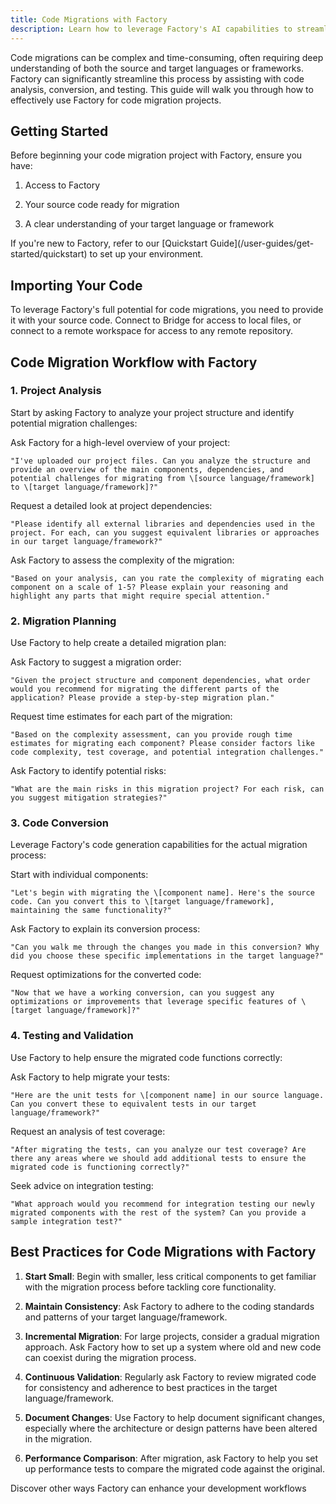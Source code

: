 ```yaml
---
title: Code Migrations with Factory
description: Learn how to leverage Factory's AI capabilities to streamline and automate the process of migrating code between languages or frameworks
---
```


Code migrations can be complex and time-consuming, often requiring deep understanding of both the source and target languages or frameworks. Factory can significantly streamline this process by assisting with code analysis, conversion, and testing. This guide will walk you through how to effectively use Factory for code migration projects.

## Getting Started

Before beginning your code migration project with Factory, ensure you have:

1. Access to Factory

2. Your source code ready for migration

3. A clear understanding of your target language or framework

<Note>
  If you're new to Factory, refer to our [Quickstart Guide](/user-guides/get-started/quickstart) to set up your environment.
</Note>

## Importing Your Code

To leverage Factory's full potential for code migrations, you need to provide it with your source code. Connect to Bridge for access to local files, or connect to a remote workspace for access to any remote repository.

## Code Migration Workflow with Factory

### 1. Project Analysis

Start by asking Factory to analyze your project structure and identify potential migration challenges:

<Steps>
  <Step title="Overview Request">
    Ask Factory for a high-level overview of your project:

    "I've uploaded our project files. Can you analyze the structure and provide an overview of the main components, dependencies, and potential challenges for migrating from \[source language/framework] to \[target language/framework]?"
  </Step>

  <Step title="Dependency Analysis">
    Request a detailed look at project dependencies:

    "Please identify all external libraries and dependencies used in the project. For each, can you suggest equivalent libraries or approaches in our target language/framework?"
  </Step>

  <Step title="Complexity Assessment">
    Ask Factory to assess the complexity of the migration:

    "Based on your analysis, can you rate the complexity of migrating each component on a scale of 1-5? Please explain your reasoning and highlight any parts that might require special attention."
  </Step>
</Steps>

### 2. Migration Planning

Use Factory to help create a detailed migration plan:

<AccordionGroup>
  <Accordion title="Prioritization">
    Ask Factory to suggest a migration order:

    "Given the project structure and component dependencies, what order would you recommend for migrating the different parts of the application? Please provide a step-by-step migration plan."
  </Accordion>

  <Accordion title="Time Estimation">
    Request time estimates for each part of the migration:

    "Based on the complexity assessment, can you provide rough time estimates for migrating each component? Please consider factors like code complexity, test coverage, and potential integration challenges."
  </Accordion>

  <Accordion title="Risk Assessment">
    Ask Factory to identify potential risks:

    "What are the main risks in this migration project? For each risk, can you suggest mitigation strategies?"
  </Accordion>
</AccordionGroup>

### 3. Code Conversion

Leverage Factory's code generation capabilities for the actual migration process:

<Steps>
  <Step title="Component Migration">
    Start with individual components:

    "Let's begin with migrating the \[component name]. Here's the source code. Can you convert this to \[target language/framework], maintaining the same functionality?"
  </Step>

  <Step title="Code Review">
    Ask Factory to explain its conversion process:

    "Can you walk me through the changes you made in this conversion? Why did you choose these specific implementations in the target language?"
  </Step>

  <Step title="Optimization">
    Request optimizations for the converted code:

    "Now that we have a working conversion, can you suggest any optimizations or improvements that leverage specific features of \[target language/framework]?"
  </Step>
</Steps>

### 4. Testing and Validation

Use Factory to help ensure the migrated code functions correctly:

<AccordionGroup>
  <Accordion title="Test Migration">
    Ask Factory to help migrate your tests:

    "Here are the unit tests for \[component name] in our source language. Can you convert these to equivalent tests in our target language/framework?"
  </Accordion>

  <Accordion title="Test Coverage Analysis">
    Request an analysis of test coverage:

    "After migrating the tests, can you analyze our test coverage? Are there any areas where we should add additional tests to ensure the migrated code is functioning correctly?"
  </Accordion>

  <Accordion title="Integration Testing">
    Seek advice on integration testing:

    "What approach would you recommend for integration testing our newly migrated components with the rest of the system? Can you provide a sample integration test?"
  </Accordion>
</AccordionGroup>

## Best Practices for Code Migrations with Factory

1. **Start Small**: Begin with smaller, less critical components to get familiar with the migration process before tackling core functionality.

2. **Maintain Consistency**: Ask Factory to adhere to the coding standards and patterns of your target language/framework.

3. **Incremental Migration**: For large projects, consider a gradual migration approach. Ask Factory how to set up a system where old and new code can coexist during the migration process.

4. **Continuous Validation**: Regularly ask Factory to review migrated code for consistency and adherence to best practices in the target language/framework.

5. **Document Changes**: Use Factory to help document significant changes, especially where the architecture or design patterns have been altered in the migration.

6. **Performance Comparison**: After migration, ask Factory to help you set up performance tests to compare the migrated code against the original.

<Card title="Explore More Use Cases" icon="lightbulb" href="/user-guides/sessions-in-factory/use-cases">
  Discover other ways Factory can enhance your development workflows
</Card>
